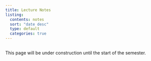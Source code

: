 ```yaml
---
title: Lecture Notes
listing:
  contents: notes
  sort: "date desc"
  type: default
  categories: true
---
```


:::{.callout-caution}
## 
This page will be under construction until the start of the semester.
:::

